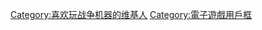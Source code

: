 {{Userbox
  |border-c = #a30000
  |border-s = 2
  |id-c     = #191919
  |id-s     = 8
  |id-fc    = #000000
  |info-c   = #353535
  |info-s   = 10
  |info-fc  = #c41a00
  |id       = [[File:战争机器的自制简易标志.png|50px]]
  |info     = 这位用户喜欢使用'''[[战争机器 (游戏)|<span style="color:white;">链锯枪</span>]]'''将兽族大卸八块。
}}
[[Category:喜欢玩战争机器的维基人]]
[[Category:電子遊戲用戶框]]